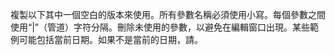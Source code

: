 複製以下其中一個空白的版本來使用。所有參數名稱必須使用小寫。每個參數之間使用“|”（管道）字符分隔。刪除未使用的參數，以避免在編輯窗口出現。某些範例可能包括當前日期。如果不是當前的日期，請{{purge}}。